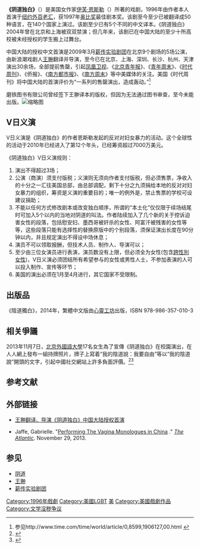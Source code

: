 '''《阴道独白》'''（{{lang-en|''The Vagina Monologues''}}）是美国女作家[[伊芙·恩斯勒|伊芙·恩斯勒]]（{{lang|en|Eve Ensler}}）所著的戏剧，1996年由作者本人首演于[[纽约|纽约]][[外百老汇|外百老汇]]，获1997年[[奥比奖|奥比奖]]最佳剧本奖。该剧至今至少已被翻译成50种语言，在140个国家上演过。该剧至少已有5个不同的中文译本。《阴道独白》2004年曾在北京和上海被双双禁演；但几年来，该剧已在中国大陆的至少十所高校被未经授权的学生搬上过舞台。

中国大陆的授权中文首演是2009年3月[[薪传实验剧团|薪传实验剧团]]在北京9个剧场的5场公演，由新浪潮戏剧人[[王翀_(導演)|王翀]]翻译并导演，至今已在北京、上海、深圳、长沙、杭州、天津演出30余场，全部提前售罄，引起[[凤凰卫视|凤凰卫视]]、《[[北京青年报|北京青年报]]》、《[[青年周末|青年周末]]》、《[[时代周刊|时代周刊]]》、《侨报》、《[[南方都市报|南方都市报]]》、《[[南方周末|南方周末]]》等中美媒体的关注。美国《时代周刊》将中国大陆的首演评价为“一系列的售罄演出，造成轰动。”<ref>参见http://www.time.com/time/world/article/0,8599,1906127,00.html {{Wayback|url=http://www.time.com/time/world/article/0,8599,1906127,00.html |date=20100629023739 }}</ref>

磨铁图书有限公司曾经签下王翀译本的版权，但因为无法通过图书审查，至今未能出版。[[File:Eve_Ensler_at_a_Hudson_Union_Society_event_in_March_2011.jpg|缩略图]]

==V日义演==
V日义演是《阴道独白》的作者恩斯勒发起的反对对妇女暴力的活动。这个全球性的活动于2010年已经进入了第12个年头，已经筹资超过7000万美元。

《阴道独白》V日义演规则：
# 演出不得超过3场；
# 公演（商演）须支付版税；义演则无须向作者支付版税，但必须售票，净收入的十分之一汇往美国总部，由总部调配，剩下十分之九须捐给本地的反对对妇女暴力的组织，筹资是义演的重要目的；唯一的例外是，禁止售票的学校可设建议捐助；
# 不能以任何方式修改剧本或改变独白顺序，所谓的“本土化”仅仅限于续场结尾时可加入5个以内的当地对阴道的叫法。作者陆续加入了几个新的关于控诉迫害女性的段落，包括慰安妇、墨西哥被奸杀的女性、阿富汗被残害的女性等等，这些段落只能有选择性的替换原版中的个别段落，须保证演出长度在90分钟以内，并且规定演出不得设中场休息；
# 演员不可以领取报酬，但技术人员、制作人、导演可以；
# 至少由三位女演员进行表演，演员数没有上限，但必须全为女性(包含[[跨性別女性|跨性別女性]])，V日义演必须团结所有希望参与的女性或男性人士，不参加表演的人可以投入制作、宣传等环节；
# 美国的演出必须在1月至4月进行，其它国家不受限制。

==出版品==
《陰道獨白》，2014年，繁體中文版由[[心靈工坊|心靈工坊]]出版，ISBN 978-986-357-010-3

== 相关爭議 ==
2013年11月7日，[[北京外國語大學|北京外國語大學]]17名女生為了宣傳《阴道独白》在校園演出，在人人網上發布一組持牌照片，牌子上寫着“我的陰道說：我要自由”等以“我的陰道說”開頭的文字，引起中國社交網站上許多負面評價。<ref>{{cite journal |url = http://www.foreignpolicy.com/articles/2013/11/07/chinese_women_defend_the_vagina_monologues |title = Chinese Women Defend 'The Vagina Monologues' And the response has been less than enlightened |author = Rachel Lu |journal = ''[[外交政策_(杂志)|Foreign Policy]]'' |date = November 8, 2013 |access-date = 2013-11-12 |archive-date = 2013-11-11 |archive-url = https://web.archive.org/web/20131111072135/http://www.foreignpolicy.com/articles/2013/11/07/chinese_women_defend_the_vagina_monologues |dead-url = no }}{{en}}</ref><ref>{{cite news |url=http://www.huffingtonpost.co.uk/2013/11/08/china-vagina-monologues_n_4240477.html |title=Chinese Vagina Monologue-Inspired Photography Project Has Been Slammed As Being 'Shameless', We Think It's Pretty Cool |publisher=The Huffington Post |date=November 8, 2013 |accessdate=2013-11-12 |archive-date=2013-11-12 |archive-url=https://web.archive.org/web/20131112223320/http://www.huffingtonpost.co.uk/2013/11/08/china-vagina-monologues_n_4240477.html |dead-url=no }}{{en}}</ref>

== 参考文献 ==
{{Reflist|2}}

== 外部链接 ==
* [https://web.archive.org/web/20100315153022/http://www.jingdesign.cn/theatrere/TVMChina.html 王翀翻译、导演《阴道独白》中国大陆授权首演]
* {{en icon}} Jaffe, Gabrielle. "[http://m.theatlantic.com/china/archive/2013/11/performing-the-vagina-monologues-in-china/281924/ Performing The Vagina Monologues in China] {{Wayback|url=http://m.theatlantic.com/china/archive/2013/11/performing-the-vagina-monologues-in-china/281924/ |date=20190713053506 }}." ''[[大西洋_(雜誌)|The Atlantic]]''. November 29, 2013.

== 参见 ==
{{Portal box|女权主义|LGBT|美国|戏剧}}
* [[阴道|阴道]]
* [[王翀_(導演)|王翀]]
* [[薪传实验剧团|薪传实验剧团]]

{{authority control}}

{{DEFAULTSORT:Vagina Monologues}}
[[Category:1996年戲劇|Category:1996年戲劇]]
[[Category:美國LGBT|Category:美國LGBT]]
[[Category:话剧剧目|美]]
[[Category:美國戲劇作品|Category:美國戲劇作品]]
[[Category:文学淫秽争议|Category:文学淫秽争议]]